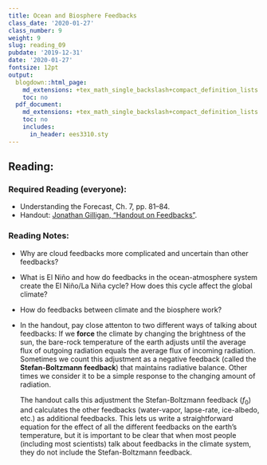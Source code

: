 ```yaml
---
title: Ocean and Biosphere Feedbacks
class_date: '2020-01-27'
class_number: 9
weight: 9
slug: reading_09
pubdate: '2019-12-31'
date: '2020-01-27'
fontsize: 12pt
output:
  blogdown::html_page:
    md_extensions: +tex_math_single_backslash+compact_definition_lists
    toc: no
  pdf_document:
    md_extensions: +tex_math_single_backslash+compact_definition_lists
    toc: no
    includes:
      in_header: ees3310.sty
---
```

## Reading:

### Required Reading (everyone):

* Understanding the Forecast, Ch. 7, pp. 81--84.
* Handout: [Jonathan Gilligan, "Handout on Feedbacks"](/files/reading_handouts/Feedback_Handout.pdf){target="_blank"}.

### Reading Notes:

* Why are cloud feedbacks more complicated and uncertain than other feedbacks?
* What is El Ni&ntilde;o and how do feedbacks in the ocean-atmosphere system create the El Ni&ntilde;o/La Ni&ntilde;a cycle? How does this cycle affect the global climate?
* How do feedbacks between climate and the biosphere work?

* In the handout, pay close attenton to two different ways of talking about feedbacks:
    If we **force** the climate by changing the brightness of the sun, the bare-rock temperature of the earth adjusts until the average flux of outgoing radiation equals the average flux of incoming radiation. Sometimes we count this adjustment as a negative feedback (called the **Stefan-Boltzmann feedback**) that maintains radiative balance. Other times we consider it to be a simple response to the changing amount of radiation.

    The handout calls this adjustment the Stefan-Boltzmann feedback ($f_0$) and calculates the other feedbacks (water-vapor, lapse-rate, ice-albedo, etc.) as additional feedbacks. This lets us write a straightforward equation for the effect of all the different feedbacks on the earth's temperature, but it is important to be clear that when most people (including most scientists) talk about feedbacks in the climate system, they do not include the Stefan-Boltzmann feedback.
